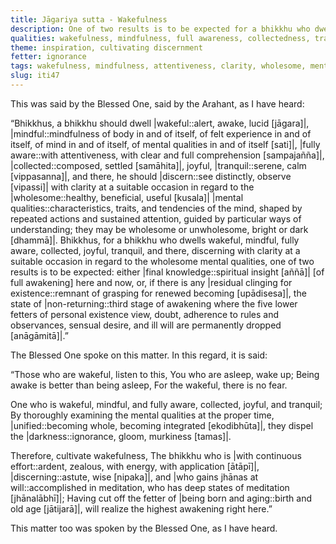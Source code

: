 ```yaml
---
title: Jāgariya sutta - Wakefulness
description: One of two results is to be expected for a bhikkhu who dwells wakeful, mindful, fully aware, collected, joyful, tranquil, and discerning with clarity at a suitable occasion in regard to the wholesome mental qualities - 1) full awakening here and now, or 2) the state of non-returning.
qualities: wakefulness, mindfulness, full awareness, collectedness, tranquility, discernment, wholesome, one-pointedness
theme: inspiration, cultivating discernment
fetter: ignorance
tags: wakefulness, mindfulness, attentiveness, clarity, wholesome, mental qualities, joy, collectedness, tranquility, discernment, wisdom, iti, iti28-49
slug: iti47
---
```


This was said by the Blessed One, said by the Arahant, as I have heard:

“Bhikkhus, a bhikkhu should dwell |wakeful::alert, awake, lucid [jāgara]|, |mindful::mindfulness of body in and of itself, of felt experience in and of itself, of mind in and of itself, of mental qualities in and of itself [sati]|, |fully aware::with attentiveness, with clear and full comprehension [sampajañña]|, |collected::composed, settled [samāhita]|, joyful, |tranquil::serene, calm [vippasanna]|, and there, he should |discern::see distinctly, observe [vipassi]| with clarity at a suitable occasion in regard to the |wholesome::healthy, beneficial, useful [kusala]| |mental qualities::characteristics, traits, and tendencies of the mind, shaped by repeated actions and sustained attention, guided by particular ways of understanding; they may be wholesome or unwholesome, bright or dark [dhammā]|. Bhikkhus, for a bhikkhu who dwells wakeful, mindful, fully aware, collected, joyful, tranquil, and there, discerning with clarity at a suitable occasion in regard to the wholesome mental qualities, one of two results is to be expected: either |final knowledge::spiritual insight [aññā]| [of full awakening] here and now, or, if there is any |residual clinging for existence::remnant of grasping for renewed becoming [upādisesa]|, the state of |non-returning::third stage of awakening where the five lower fetters of personal existence view, doubt, adherence to rules and observances, sensual desire, and ill will are permanently dropped [anāgāmitā]|.”

The Blessed One spoke on this matter. In this regard, it is said:

“Those who are wakeful, listen to this,
You who are asleep, wake up;
Being awake is better than being asleep,
For the wakeful, there is no fear.

One who is wakeful, mindful, and fully aware,
collected, joyful, and tranquil;
By thoroughly examining the mental qualities at the proper time,
|unified::becoming whole, becoming integrated [ekodibhūta]|, they dispel the |darkness::ignorance, gloom, murkiness [tamas]|.

Therefore, cultivate wakefulness,
The bhikkhu who is |with continuous effort::ardent, zealous, with energy, with application [ātāpī]|, |discerning::astute, wise [nipaka]|, and |who gains jhānas at will::accomplished in meditation, who has deep states of meditation [jhānalābhī]|;
Having cut off the fetter of |being born and aging::birth and old age [jātijarā]|,
will realize the highest awakening right here.”

This matter too was spoken by the Blessed One, as I have heard.
